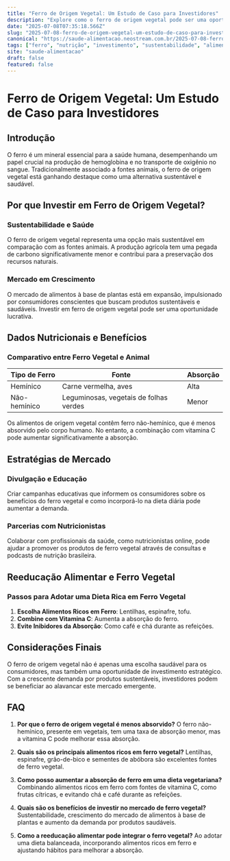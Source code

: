 ```yaml
---
title: "Ferro de Origem Vegetal: Um Estudo de Caso para Investidores"
description: "Explore como o ferro de origem vegetal pode ser uma oportunidade de investimento sustentável, analisando dados nutricionais e estratégias de mercado."
date: "2025-07-08T07:35:18.566Z"
slug: "2025-07-08-ferro-de-origem-vegetal-um-estudo-de-caso-para-investidores"
canonical: "https://saude-alimentacao.neostream.com.br/2025-07-08-ferro-de-origem-vegetal-um-estudo-de-caso-para-investidores"
tags: ["ferro", "nutrição", "investimento", "sustentabilidade", "alimentação"]
site: "saude-alimentacao"
draft: false
featured: false
---
```


# Ferro de Origem Vegetal: Um Estudo de Caso para Investidores

## Introdução
O ferro é um mineral essencial para a saúde humana, desempenhando um papel crucial na produção de hemoglobina e no transporte de oxigênio no sangue. Tradicionalmente associado a fontes animais, o ferro de origem vegetal está ganhando destaque como uma alternativa sustentável e saudável.

## Por que Investir em Ferro de Origem Vegetal?
### Sustentabilidade e Saúde
O ferro de origem vegetal representa uma opção mais sustentável em comparação com as fontes animais. A produção agrícola tem uma pegada de carbono significativamente menor e contribui para a preservação dos recursos naturais.

### Mercado em Crescimento
O mercado de alimentos à base de plantas está em expansão, impulsionado por consumidores conscientes que buscam produtos sustentáveis e saudáveis. Investir em ferro de origem vegetal pode ser uma oportunidade lucrativa.

## Dados Nutricionais e Benefícios
### Comparativo entre Ferro Vegetal e Animal
| Tipo de Ferro | Fonte | Absorção |
|---------------|-------|---------|
| Hemínico      | Carne vermelha, aves | Alta |
| Não-hemínico  | Leguminosas, vegetais de folhas verdes | Menor |

Os alimentos de origem vegetal contêm ferro não-hemínico, que é menos absorvido pelo corpo humano. No entanto, a combinação com vitamina C pode aumentar significativamente a absorção.

## Estratégias de Mercado
### Divulgação e Educação
Criar campanhas educativas que informem os consumidores sobre os benefícios do ferro vegetal e como incorporá-lo na dieta diária pode aumentar a demanda.

### Parcerias com Nutricionistas
Colaborar com profissionais da saúde, como nutricionistas online, pode ajudar a promover os produtos de ferro vegetal através de consultas e podcasts de nutrição brasileira.

## Reeducação Alimentar e Ferro Vegetal
### Passos para Adotar uma Dieta Rica em Ferro Vegetal
1. **Escolha Alimentos Ricos em Ferro**: Lentilhas, espinafre, tofu.
2. **Combine com Vitamina C**: Aumenta a absorção do ferro.
3. **Evite Inibidores da Absorção**: Como café e chá durante as refeições.

## Considerações Finais
O ferro de origem vegetal não é apenas uma escolha saudável para os consumidores, mas também uma oportunidade de investimento estratégico. Com a crescente demanda por produtos sustentáveis, investidores podem se beneficiar ao alavancar este mercado emergente.

## FAQ
1. **Por que o ferro de origem vegetal é menos absorvido?**
   O ferro não-hemínico, presente em vegetais, tem uma taxa de absorção menor, mas a vitamina C pode melhorar essa absorção.

2. **Quais são os principais alimentos ricos em ferro vegetal?**
   Lentilhas, espinafre, grão-de-bico e sementes de abóbora são excelentes fontes de ferro vegetal.

3. **Como posso aumentar a absorção de ferro em uma dieta vegetariana?**
   Combinando alimentos ricos em ferro com fontes de vitamina C, como frutas cítricas, e evitando chá e café durante as refeições.

4. **Quais são os benefícios de investir no mercado de ferro vegetal?**
   Sustentabilidade, crescimento do mercado de alimentos à base de plantas e aumento da demanda por produtos saudáveis.

5. **Como a reeducação alimentar pode integrar o ferro vegetal?**
   Ao adotar uma dieta balanceada, incorporando alimentos ricos em ferro e ajustando hábitos para melhorar a absorção.